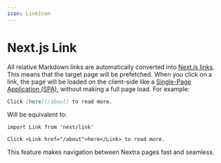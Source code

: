 ```yaml
---
icon: LinkIcon
---
```


# Next.js Link

All relative Markdown links are automatically converted into
[Next.js links](https://nextjs.org/docs/app/building-your-application/routing/linking-and-navigating).
This means that the target page will be prefetched. When you click on a
link, the page will be loaded on the client-side like a
[Single-Page Application (SPA)](https://en.wikipedia.org/wiki/Single-page_application), without making a
full page load. For example:

```md filename="Markdown"
Click [here](/about) to read more.
```

Will be equivalent to:

```mdx filename="MDX"
import Link from 'next/link'

Click <Link href="/about">here</Link> to read more.
```

This feature makes navigation between Nextra pages fast and seamless.
